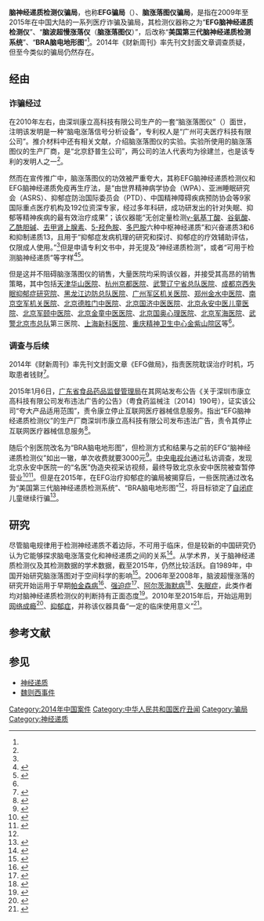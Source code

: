 '''脑神经递质检测仪骗局'''，也称'''EFG骗局'''（{{lang|en|EFG, Encephalo-fluctuo-graph}}）、'''脑涨落图仪骗局'''，是指在2009年至2015年在中国大陆的一系列医疗诈骗及骗局，其检测仪器称之为“'''EFG脑神经递质检测仪'''”、“'''脑波超慢涨落仪'''（'''脑涨落图仪'''）”，后改称“'''美国第三代脑神经递质检测系统'''”、“'''BRA脑电地形图'''”<ref name=after />。2014年《财新周刊》率先刊文封面文章调查质疑，但至今类似的骗局仍然存在。

== 经由 ==
=== 诈骗经过 ===
在2010年左右，由深圳康立高科技有限公司生产的一套“脑涨落图仪”（{{lang|en|EFG, Encephalo-fluctuo-graph}}）面世，注明该发明是一种“脑电涨落信号分析设备”，专利权人是“广州可夫医疗科技有限公司”。推介材料中还有相关文献，介绍脑涨落图仪的实验。实验所使用的脑涨落图仪的生产厂商，是“北京舒普生公司”，两公司的法人代表均为徐建兰，也是该专利的发明人之一<ref name=caixin />。

然而在宣传推广中，脑涨落图仪的功效被严重夸大，其称EFG脑神经递质检测仪和EFG脑神经递质免疫再生疗法，是“由世界精神病学协会（WPA）、亚洲睡眠研究会（ASRS）、抑郁症防治国际委员会（PTD）、中国精神障碍疾病预防协会等9家国际重点医疗机构及192位资深专家，经过多年科研，成功研发出的针对失眠、抑郁等精神疾病的最有效治疗成果”；该仪器能“无创定量检测[[γ-氨基丁酸|γ-氨基丁酸]]、[[谷氨酸|谷氨酸]]、[[乙酰胆碱|乙酰胆碱]]、[[去甲肾上腺素|去甲肾上腺素]]、[[5-羟色胺|5-羟色胺]]、[[多巴胺|多巴胺]]六种中枢神经递质”和兴奋递质3和6和抑制递质13，且用于“抑郁症发病机理的研究和探讨、抑郁症的疗效辅助评估，仅限成人使用。”<ref name=caixin />但是申请专利文书中，并无提及“神经递质检测”，或者“可用于检测脑神经递质”等字样<ref>{{cite news|title=EFG抑郁症诊疗：“皇帝新装”式的骗局|url=http://china.caixin.com/2014-09-22/100731465.html|accessdate=2015-07-27|archiveurl=https://archive.is/20150201041041/http://china.caixin.com/2014-09-22/100731465.html|archivedate=2015-02-01|agency=财新网}}</ref><ref>{{cite news|title=也说一下王林事件：欺骗与贪婪|url=http://health.sohu.com/20150722/n417318086.shtml|accessdate=2015-07-27|agency=搜狐健康|archive-date=2016-03-04|archive-url=https://web.archive.org/web/20160304225623/http://health.sohu.com/20150722/n417318086.shtml|dead-url=no}}</ref>。

但是这并不阻碍脑涨落图仪的销售，大量医院均采购该仪器，并接受其高昂的销售策略，其中包括[[天津华山医院|天津华山医院]]、[[杭州京都医院|杭州京都医院]]、[[武警辽宁省总队医院|武警辽宁省总队医院]]、[[成都京西失眠抑郁症研究院|成都京西失眠抑郁症研究院]]、[[黑龙江边防总队医院|黑龙江边防总队医院]]、[[广州军区机关医院|广州军区机关医院]]、[[郑州金水中医院|郑州金水中医院]]、[[南京空军机关医院|南京空军机关医院]]、[[北京德胜门中医院|北京德胜门中医院]]、[[北京国济中医医院|北京国济中医医院]]、[[北京永安中医儿童医院|北京永安中医儿童医院]]、[[北京军颐中医院|北京军颐中医院]]、[[北京金童中医医院|北京金童中医医院]]、[[北京国奥心理医院|北京国奥心理医院]]、[[北京军海医院|北京军海医院]]、[[武警北京市总队|武警北京市总队]]第三医院、[[上海新科医院|上海新科医院]]、[[重庆精神卫生中心金紫山院区|重庆精神卫生中心金紫山院区]]等<ref name=caixin />。

=== 调查与后续 ===
2014年《财新周刊》率先刊文封面文章《EFG做局》，指责医院耽误治疗时机，巧取患者钱财<ref name=caixin>{{cite news|author1=赵晗 张进|title=EFG做局|url=http://weekly.caixin.com/2014-09-19/100730794_all.html|archiveurl=https://archive.is/20141226124758/http://weekly.caixin.com:80/2014-09-19/100730794_all.html|archivedate=2014-12-26|accessdate=2015-07-27|agency=《财新周刊》|issue=2014年第37期}}</ref>。

2015年1月6日，[[广东省食品药品监督管理局|广东省食品药品监督管理局]]在其网站发布公告《关于深圳市康立高科技有限公司发布违法广告的公告》（粤食药监械注〔2014〕190号），证实该公司“夸大产品适用范围”，责令康立停止互联网医疗器械信息服务。指出“EFG脑神经递质检测仪”的生产厂商深圳市康立高科技有限公司发布违法广告，责令其停止互联网医疗器械信息服务<ref name=after>{{cite news|title=财新曝光抑郁症治疗骗局 厂商遭查处|url=http://www.cqn.com.cn/news/minsheng/msrd/991291.html|accessdate=2015-07-27|agency=中国质检报刊社|deadurl=yes|archiveurl=https://web.archive.org/web/20160306113136/http://www.cqn.com.cn/news/minsheng/msrd/991291.html|archivedate=2016年3月6日|df=}}</ref>。

随后个别医院改名为“BRA脑电地形图”，但检测方式和结果与之前的EFG“脑神经递质检测仪”如出一辙，单次收费就要3000元<ref>{{cite news|title=财新揭露EFG骗局终显成效 众多医院似已“改邪归正”|url=http://china.caixin.com/2014-12-09/100761210.html|accessdate=2015-07-27|agency=财新网|archive-date=2019-07-23|archive-url=https://web.archive.org/web/20190723180603/http://china.caixin.com/2014-12-09/100761210.html|dead-url=no}}</ref>。[[中国中央电视台|中央电视台]]通过私访调查，发现北京永安中医院一的“名医”伪造央视采访视频，最终导致北京永安中医院被查暂停营业<ref>{{cite news|title=北京永安中医院一“名医”伪造央视采访视频被查|url=http://politics.people.com.cn/n/2014/1209/c70731-26171614.html|accessdate=2015-07-27|agency=人民网|archive-date=2016-03-04|archive-url=https://web.archive.org/web/20160304092125/http://politics.people.com.cn/n/2014/1209/c70731-26171614.html|dead-url=no}}</ref><ref>{{cite news|title=永安中医院“名医”伪造央视采访视频医生崔海岩杜撰自己学历中医院暂停营业|url=http://epaper.jinghua.cn/html/2014-12/09/content_151263.htm|accessdate=2015-07-27|agency=京华时报|deadurl=yes|archiveurl=https://web.archive.org/web/20160304103802/http://epaper.jinghua.cn/html/2014-12/09/content_151263.htm|archivedate=2016-03-04}}</ref>。但是在2015年，在EFG治疗抑郁症的骗局被揭穿后，一些医院通过改名为“美国第三代脑神经递质检测系统”、“BRA脑电地形图”<ref name=after />，将目标锁定了[[自闭症|自闭症]]儿童继续行骗<ref>{{cite news|title=自闭症治疗，包治愈的都是骗子|url=http://news.163.com/special/reviews/autism0727.html|accessdate=2015-07-27|agency=网易-另一面|archive-date=2020-01-14|archive-url=https://web.archive.org/web/20200114000625/http://news.163.com/special/reviews/autism0727.html|dead-url=no}}</ref>。

== 研究 ==
尽管脑电规律用于检测神经递质不着边际，不可用于临床，但是较新的中国研究仍认为它能够探求脑电涨落变化和神经递质之间的关系<ref>{{cite news|title=“脑神经递质仪”骗局|url=http://www.crnews.net/?c=news&m=view&id=1298|accessdate=2015-07-27|agency=中国农村网|archive-date=2019-07-22|archive-url=https://web.archive.org/web/20190722191716/http://www.crnews.net/?c=news&m=view&id=1298|dead-url=no}}</ref>。从学术界，关于脑神经递质检测仪及其检测数据的学术数据，截至2015年，仍然比较活跃。自1989年，中国开始研究脑涨落图对于空间科学的影响<ref>{{cite journal|author1=沈羡云； 兰景全； 向求鲁； 孟京瑞； 陈涤明； 刘月红； 梅磊；|title=模拟失重兔脑波超慢涨落图的研究|journal=中国空间科学技术|date=1989年|issue=04期|accessdate=2015-07-27}}</ref>。2006年至2008年，脑波超慢涨落的研究开始运用于早期[[帕金森病|帕金森病]]<ref>{{cite journal|author1=李军艳； 杨明会； 赵冠英； 王振福|title=应用脑电超慢涨落图技术对帕金森病患者脑内神经递质变化的研究|journal=疑难病杂志|date=2009年|issue=01期|accessdate=2015-07-27}}</ref>、[[强迫症|强迫症]]<ref>{{cite journal|author1=韩国玲； 刘桂兰； 王玉超； 阿怀红|title=强迫症患者脑内神经递质活动的超慢涨落图分析|journal=临床荟萃 , Clinical Focus,|date=2007年|issue=01期|accessdate=2015-07-27}}</ref>、[[阿尔茨海默病|阿尔茨海默病]]<ref>{{cite journal|author1=陈建平； 陈庆喻； 张国华； 陶恩祥；|title=脑涨落图检测阿尔茨海默病病人脑神经递质变化特点|journal=岭南急诊医学杂志|date=2007年|issue=03期|accessdate=2015-07-27}}</ref>、[[失眠症|失眠症]]，此类作者均对脑神经递质检测仪的判断持有正面态度<ref>{{cite book|author1=骆晓林； 龙浩文；|title=失眠症患者脑电超慢涨落图特征研究|date=2010年10期|publisher=现代生物医学进展|accessdate=2015-07-27}}</ref>。2010年至2015年后，开始运用到[[网络成瘾|网络成瘾]]<ref>{{cite journal|author1=朱天民； 杜宇鹏； 郑重； 金荣疆； 李辉；|title=中国病理生理杂志|journal=网络成瘾患者脑电超慢涨落图的分析|date=2010年|issue=03期|accessdate=2015-07-27}}</ref>、[[抑郁症|抑郁症]]，并称该仪器具备“一定的临床使用意义”<ref>{{cite journal|author1=马文涛； 吴银侠； 王大刚； 蒋帅； 杨来启； 魏敦宏； 戴捷；|title=门诊抑郁症患者的脑电超慢涨落图分析|journal=航空航天医学杂志|date=2015年|issue=03期|accessdate=2015-07-27}}</ref>。

== 参考文献 ==
{{Reflist|30em}}

== 参见 ==
{{Portal box|中华人民共和国|医学}}
* [[神经递质|神经递质]]
*[[魏则西事件|魏则西事件]]
[[Category:2014年中国案件|Category:2014年中国案件]]
[[Category:中华人民共和国医疗丑闻|Category:中华人民共和国医疗丑闻]]
[[Category:骗局|Category:骗局]]
[[Category:神经递质|Category:神经递质]]